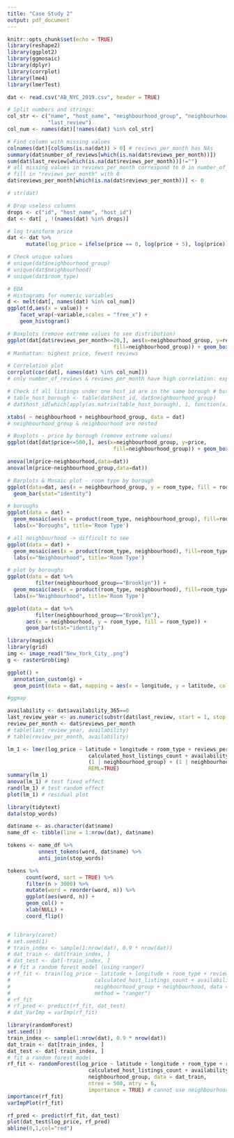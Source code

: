 ```yaml
---
title: "Case Study 2"
output: pdf_document
---
```


```r
knitr::opts_chunk$set(echo = TRUE)
library(reshape2)
library(ggplot2)
library(ggmosaic)
library(dplyr)
library(corrplot)
library(lme4)
library(lmerTest)

```


```r
dat <- read.csv("AB_NYC_2019.csv", header = TRUE)

# Split numbers and strings:
col_str <- c("name", "host_name", "neighbourhood_group", "neighbourhood", "room_type",
             "last_review")
col_num <- names(dat)[!names(dat) %in% col_str]

# Find column with missing values
colnames(dat)[colSums(is.na(dat)) > 0] # reviews_per_month has NAs
summary(dat$number_of_reviews[which(is.na(dat$reviews_per_month))])
sum(dat$last_review[which(is.na(dat$reviews_per_month))]!="")
# all missing values in reviews_per_month correspond to 0 in number_of_reviews and blank in last_review
# fill in "reviews_per_month" with 0
dat$reviews_per_month[which(is.na(dat$reviews_per_month))] <- 0

# str(dat)

# Drop useless columns
drops <- c("id", "host_name", "host_id")
dat <- dat[ , !(names(dat) %in% drops)]

# log transform price
dat <- dat %>%
      mutate(log_price = ifelse(price == 0, log(price + 5), log(price)))

# Check unique values
# unique(dat$neighbourhood_group)
# unique(dat$neighbourhood)
# unique(dat$room_type)
```


```r
# EDA
# Histograms for numeric variables
d <- melt(dat[, names(dat) %in% col_num])
ggplot(d,aes(x = value)) + 
    facet_wrap(~variable,scales = "free_x") + 
    geom_histogram()

# Boxplots (remove extreme values to see distribution)
ggplot(dat[dat$reviews_per_month<=20,], aes(x=neighbourhood_group, y=reviews_per_month, 
                                  fill=neighbourhood_group)) + geom_boxplot()
# Manhattan: highest price, fewest reviews

# Correlation plot
corrplot(cor(dat[, names(dat) %in% col_num])) 
# only number_of_reviews & reviews_per_month have high correlation: expected

# Check if all listings under one host_id are in the same borough # but neighbourhood??
# table_host_borough <- table(dat$host_id, dat$neighbourhood_group)
# dat$host_id[which(apply(as.matrix(table_host_borough), 1, function(x) sum(x!=0))!=1)]

xtabs( ~ neighbourhood + neighbourhood_group, data = dat) 
# neighbourhood_group & neighbourhood are nested
```


```r
# Boxplots - price by borough (remove extreme values)
ggplot(dat[dat$price<=500,], aes(x=neighbourhood_group, y=price, 
                                  fill=neighbourhood_group)) + geom_boxplot()

anova(lm(price~neighbourhood,data=dat))
anova(lm(price~neighbourhood_group,data=dat))
```


```r
# Barplots & Mosaic plot - room type by borough
ggplot(data=dat, aes(x = neighbourhood_group, y = room_type, fill = room_type)) +
  geom_bar(stat="identity")

# boroughs
ggplot(data = dat) +
  geom_mosaic(aes(x = product(room_type, neighbourhood_group), fill=room_type), na.rm=TRUE) +
  labs(x="Boroughs", title='Room Type') 

# all neighbourhood -> difficult to see
ggplot(data = dat) +
  geom_mosaic(aes(x = product(room_type, neighbourhood), fill=room_type), na.rm=TRUE) +
  labs(x="Neighbourhood", title='Room Type') 

# plot by boroughs
ggplot(data = dat %>%
         filter(neighbourhood_group=="Brooklyn")) +
  geom_mosaic(aes(x = product(room_type, neighbourhood), fill=room_type), na.rm=TRUE) +
  labs(x="Neighbourhood", title='Room Type') 

ggplot(data = dat %>%
         filter(neighbourhood_group=="Brooklyn"), 
      aes(x = neighbourhood, y = room_type, fill = room_type)) +
      geom_bar(stat="identity")
```


```r
library(magick)
library(grid)
img <- image_read("New_York_City_.png")
g <- rasterGrob(img)

ggplot() +
  annotation_custom(g) +
  geom_point(data = dat, mapping = aes(x = longitude, y = latitude, colour = price),size=0.8)

#ggmap

```


```r
availability <- dat$availability_365==0
last_review_year <- as.numeric(substr(dat$last_review, start = 1, stop = 4))
review_per_month <- dat$reviews_per_month
# table(last_review_year, availability)
# table(review_per_month, availability)
```


```r
lm_1 <- lmer(log_price ~ latitude + longitude + room_type + reviews_per_month +
                          calculated_host_listings_count + availability_365 + 
                          (1 | neighbourhood_group) + (1 | neighbourhood), data = dat,
                          REML=TRUE)
summary(lm_1)
anova(lm_1) # test fixed effect
rand(lm_1) # test random effect
plot(lm_1) # residual plot

```


```r
library(tidytext)
data(stop_words)

dat$name <- as.character(dat$name)
name_df <- tibble(line = 1:nrow(dat), dat$name)

tokens <- name_df %>%
          unnest_tokens(word, dat$name) %>%
          anti_join(stop_words)

tokens %>%
      count(word, sort = TRUE) %>%
      filter(n > 3000) %>%
      mutate(word = reorder(word, n)) %>%
      ggplot(aes(word, n)) + 
      geom_col() +
      xlab(NULL) +
      coord_flip()
```


```r

```


```r
# library(caret)
# set.seed(1)
# train_index <- sample(1:nrow(dat), 0.9 * nrow(dat))
# dat_train <- dat[train_index, ]
# dat_test <- dat[-train_index, ]
# # fit a random forest model (using ranger)
# rf_fit <- train(log_price ~ latitude + longitude + room_type + reviews_per_month +
#                           calculated_host_listings_count + availability_365 + 
#                           neighbourhood_group + neighbourhood, data = dat_train,
#                           method = "ranger")
# rf_fit
# rf_pred <- predict(rf_fit, dat_test)
# dat_VarImp = varImp(rf_fit)

library(randomForest)
set.seed(1)
train_index <- sample(1:nrow(dat), 0.9 * nrow(dat))
dat_train <- dat[train_index, ]
dat_test <- dat[-train_index, ]
# fit a random forest model
rf_fit <- randomForest(log_price ~ latitude + longitude + room_type + reviews_per_month +
                          calculated_host_listings_count + availability_365 +
                          neighbourhood_group, data = dat_train, 
                          ntree = 500, mtry = 6,
                          importance = TRUE) # cannot use neighbourhood: # levels > 53
importance(rf_fit)
varImpPlot(rf_fit)

rf_pred <- predict(rf_fit, dat_test)
plot(dat_test$log_price, rf_pred)
abline(0,1,col="red")
```


